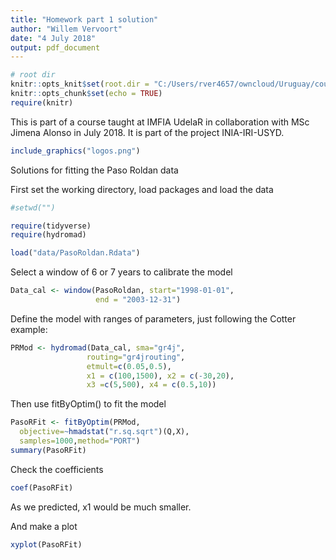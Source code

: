 ```yaml
---
title: "Homework part 1 solution"
author: "Willem Vervoort"
date: "4 July 2018"
output: pdf_document
---
```


```r
# root dir
knitr::opts_knit$set(root.dir = "C:/Users/rver4657/owncloud/Uruguay/coursematerial")
knitr::opts_chunk$set(echo = TRUE)
require(knitr)
```

This is part of a course taught at IMFIA UdelaR in collaboration with MSc Jimena Alonso in July 2018. It is part of the project INIA-IRI-USYD.

```r
include_graphics("logos.png")
```

Solutions for fitting the Paso Roldan data

First set the working directory, load packages and load the data

```r
#setwd("")

require(tidyverse)
require(hydromad)

load("data/PasoRoldan.Rdata")
```

Select a window of 6 or 7 years to calibrate the model

```r
Data_cal <- window(PasoRoldan, start="1998-01-01",
                   end = "2003-12-31")
```

Define the model with ranges of parameters, just following the Cotter example:

```r
PRMod <- hydromad(Data_cal, sma="gr4j",
                 routing="gr4jrouting",
                 etmult=c(0.05,0.5),
                 x1 = c(100,1500), x2 = c(-30,20),
                 x3 =c(5,500), x4 = c(0.5,10))

```

Then use fitByOptim() to fit the model

```r
PasoRFit <- fitByOptim(PRMod,
  objective=~hmadstat("r.sq.sqrt")(Q,X),
  samples=1000,method="PORT")
summary(PasoRFit)
```
Check the coefficients
```r
coef(PasoRFit)
```
As we predicted, x1 would be much smaller. 

And make a plot
```r
xyplot(PasoRFit)
```


